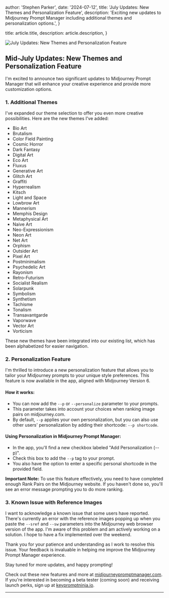 
  author: 'Stephen Parker',
  date: '2024-07-12',
  title:
    'July Updates: New Themes and Personalization Feature',
  description:
    'Exciting new updates to Midjourney Prompt Manager including additional themes and personalization options.',
}

  title: article.title,
  description: article.description,
}


<Image src={storyBanner} alt="July Updates: New Themes and Personalization Feature" />

## Mid-July Updates: New Themes and Personalization Feature

I'm excited to announce two significant updates to Midjourney Prompt Manager that will enhance your creative experience and provide more customization options.

### 1. Additional Themes

I've expanded our theme selection to offer you even more creative possibilities. Here are the new themes I've added:

- Bio Art
- Brutalism
- Color Field Painting
- Cosmic Horror
- Dark Fantasy
- Digital Art
- Eco Art
- Fluxus
- Generative Art
- Glitch Art
- Graffiti
- Hyperrealism
- Kitsch
- Light and Space
- Lowbrow Art
- Mannerism
- Memphis Design
- Metaphysical Art
- Naive Art
- Neo-Expressionism
- Neon Art
- Net Art
- Orphism
- Outsider Art
- Pixel Art
- Postminimalism
- Psychedelic Art
- Rayonism
- Retro-Futurism
- Socialist Realism
- Solarpunk
- Symbolism
- Synthetism
- Tachisme
- Tonalism
- Transavantgarde
- Vaporwave
- Vector Art
- Vorticism

These new themes have been integrated into our existing list, which has been alphabetized for easier navigation.

### 2. Personalization Feature

I'm thrilled to introduce a new personalization feature that allows you to tailor your Midjourney prompts to your unique style preferences. This feature is now available in the app, aligned with Midjourney Version 6.

#### How it works:
- You can now add the `--p` or `--personalize` parameter to your prompts.
- This parameter takes into account your choices when ranking image pairs on midjourney.com.
- By default, `--p` applies your own personalization, but you can also use other users' personalization by adding their shortcode: `--p shortcode`.

#### Using Personalization in Midjourney Prompt Manager:
- In the app, you'll find a new checkbox labeled "Add Personalization (--p)".
- Check this box to add the `--p` tag to your prompt.
- You also have the option to enter a specific personal shortcode in the provided field.

**Important Note:** To use this feature effectively, you need to have completed enough Rank Pairs on the Midjourney website. If you haven't done so, you'll see an error message prompting you to do more ranking.

### 3. Known Issue with Reference Images

I want to acknowledge a known issue that some users have reported. There's currently an error with the reference images popping up when you paste the `--sref` and `--sw` parameters into the Midjourney web browser version of the app. I'm aware of this problem and am actively working on a solution. I hope to have a fix implemented over the weekend.

Thank you for your patience and understanding as I work to resolve this issue. Your feedback is invaluable in helping me improve the Midjourney Prompt Manager experience.

Stay tuned for more updates, and happy prompting!

Check out these new features and more at [midjourneypromptmanager.com](https://midjourneypromptmanager.com). If you're interested in becoming a beta tester (coming soon) and receiving launch perks, sign up at [keypromptninja.io](https://midjourneypromptmanager.com).

---
